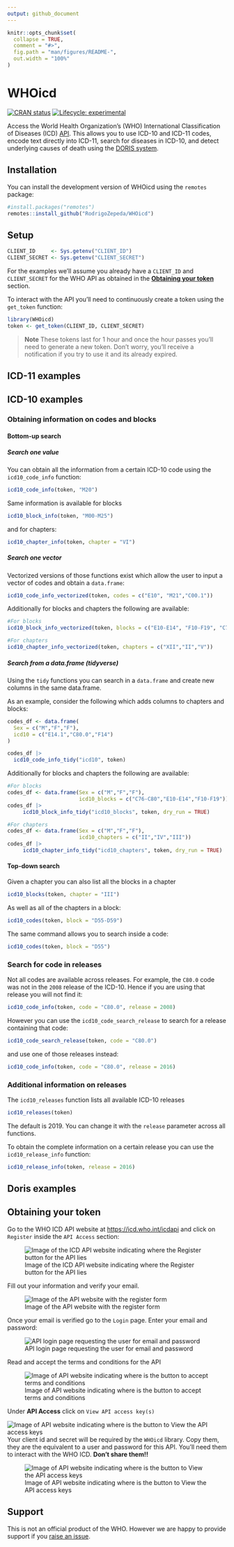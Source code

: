```yaml
---
output: github_document
---
```


<!-- README.md is generated from README.Rmd. Please edit that file -->

```r
knitr::opts_chunk$set(
  collapse = TRUE,
  comment = "#>",
  fig.path = "man/figures/README-",
  out.width = "100%"
)
```

# WHOicd

<!-- badges: start -->
[![CRAN status](https://www.r-pkg.org/badges/version/WHOicd)](https://CRAN.R-project.org/package=WHOicd)
[![Lifecycle: experimental](https://img.shields.io/badge/lifecycle-experimental-orange.svg)](https://lifecycle.r-lib.org/articles/stages.html#experimental)
<!-- badges: end -->

Access the World Health Organization's (WHO) International Classification of Diseases (ICD) [API](https://icd.who.int/icdapi). This allows you to use ICD-10 and ICD-11 codes, encode text directly into ICD-11, search for diseases in ICD-10, and detect underlying causes of death using the [DORIS system](https://icd.who.int/doris). 

## Installation

You can install the development version of WHOicd using the `remotes` package:

``` r
#install.packages("remotes")
remotes::install_github("RodrigoZepeda/WHOicd")
```

## Setup

```r
CLIENT_ID     <- Sys.getenv("CLIENT_ID")
CLIENT_SECRET <- Sys.getenv("CLIENT_SECRET")
```

For the examples we'll assume you already have a `CLIENT_ID` and `CLIENT_SECRET`
for the WHO API as obtained in the [**Obtaining your token**](#obtaining-your-token) section. 

To interact with the API you'll need to continuously create a token using the `get_token` function:

```r
library(WHOicd)
token <- get_token(CLIENT_ID, CLIENT_SECRET)
```

> **Note** These tokens last for 1 hour and once the hour passes you'll need to generate a new token. Don't worry, you'll receive a notification if you try to use it and its already expired. 

## ICD-11 examples

## ICD-10 examples

### Obtaining information on codes and blocks

#### Bottom-up search 

##### Search one value 

You can obtain all the information from a certain ICD-10 code using the `icd10_code_info` function:

```r
icd10_code_info(token, "M20")
```
Same information is available for blocks

```r
icd10_block_info(token, "M00-M25")
```
and for chapters:

```r
icd10_chapter_info(token, chapter = "VI")
```

##### Search one vector

Vectorized versions of those functions exist which allow the user to input a vector of codes
and obtain a `data.frame`:

```r
icd10_code_info_vectorized(token, codes = c("E10", "M21","C00.1"))
```

Additionally for blocks and chapters the following are available:

```r
#For blocks
icd10_block_info_vectorized(token, blocks = c("E10-E14", "F10-F19", "C76-C80"))

#For chapters
icd10_chapter_info_vectorized(token, chapters = c("XII","II","V"))
```

##### Search from a data.frame (tidyverse)

Using the `tidy` functions you can search in a `data.frame` and create new columns
in the same data.frame.

As an example, consider the following which adds columns to chapters and blocks:

```r
codes_df <- data.frame(
  Sex = c("M","F","F"), 
  icd10 = c("E14.1","C80.0","F14")
)

codes_df |>
  icd10_code_info_tidy("icd10", token)

```

Additionally for blocks and chapters the following are available:

```r
#For blocks
codes_df <- data.frame(Sex = c("M","F","F"), 
                       icd10_blocks = c("C76-C80","E10-E14","F10-F19"))
codes_df |>
     icd10_block_info_tidy("icd10_blocks", token, dry_run = TRUE)

#For chapters
codes_df <- data.frame(Sex = c("M","F","F"), 
                       icd10_chapters = c("II","IV","III"))
codes_df |>
     icd10_chapter_info_tidy("icd10_chapters", token, dry_run = TRUE)

```


#### Top-down search

Given a chapter you can also list all the blocks in a chapter

```r
icd10_blocks(token, chapter = "III")
```

As well as all of the chapters in a block:

```r
icd10_codes(token, block = "D55-D59")
```
The same command allows you to search inside a code:

```r
icd10_codes(token, block = "D55")
```

### Search for code in releases

Not all codes are available across releases. For example, the `C80.0` code was not in the `2008` release of the ICD-10. Hence if you are using that release you will not find it:

```r
icd10_code_info(token, code = "C80.0", release = 2008)
```

However you can use the `icd10_code_search_release` to search for a release containing that code:

```r
icd10_code_search_release(token, code = "C80.0")
```

and use one of those releases instead:

```r
icd10_code_info(token, code = "C80.0", release = 2016)
```

### Additional information on releases

The `icd10_releases` function lists all available ICD-10 releases

```r
icd10_releases(token)
```

The default is 2019. You can change it with the `release` parameter across all functions. 

To obtain the complete information on a certain release you can use the `icd10_release_info` function:

```r
icd10_release_info(token, release = 2016)
```


## Doris examples

## Obtaining your token

Go to the WHO ICD API website at [https://icd.who.int/icdapi](https://icd.who.int/icdapi)
and click on `Register` inside the `API Access` section:

![Image of the ICD API website indicating where the Register button for the API lies](images/api1.png)

Fill out your information and verify your email. 

![Image of the API website with the register form](images/api2.png)

Once your email is verified go to the `Login` page. Enter your email and password:

![API login page requesting the user for email and password](images/api2_5.png)

Read and accept the terms and conditions for the API

![Image of API website indicating where is the button to accept terms and conditions](images/api3.png)

Under **API Access** click on `View API access key(s)`

![Image of API website indicating where is the button to View the API access keys](images/api4.png)
Your client id and secret will be required by the `WHOicd` library. Copy them, they are the equivalent to a user and password for this API. You'll need them to interact with the WHO ICD. **Don't share them!!**

![Image of API website indicating where is the button to View the API access keys](images/api5.png)

## Support

This is not an official product of the WHO. However we are happy to provide support if you [raise an issue](https://docs.github.com/en/issues/tracking-your-work-with-issues/creating-an-issue). 





